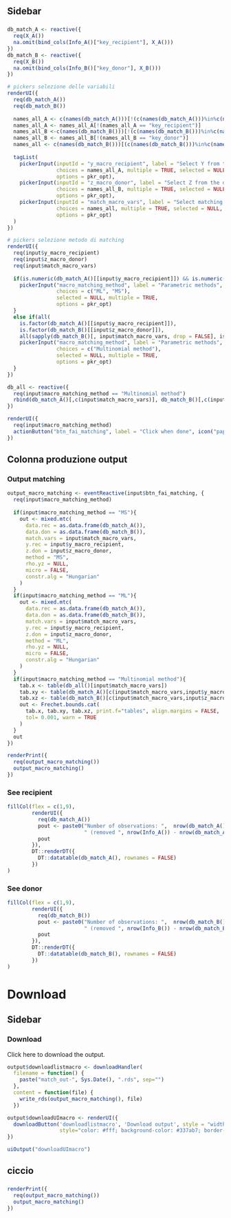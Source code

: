 Sidebar  {.sidebar}
-----------------------------------------------------------------------

### 

```r
db_match_A <- reactive({
  req(X_A())
  na.omit(bind_cols(Info_A()["key_recipient"], X_A()))
})
db_match_B <- reactive({
  req(X_B())
  na.omit(bind_cols(Info_B()["key_donor"], X_B()))
})

# pickers selezione delle variabili
renderUI({
  req(db_match_A())
  req(db_match_B())
  
  names_all_A <- c(names(db_match_A()))[!(c(names(db_match_A()))%in%c(names(db_match_B())))]
  names_all_A <- names_all_A[!(names_all_A == "key_recipient")]
  names_all_B <-c(names(db_match_B()))[!(c(names(db_match_B()))%in%c(names(db_match_A())))]
  names_all_B <- names_all_B[!(names_all_B == "key_donor")]
  names_all <- c(names(db_match_B()))[(c(names(db_match_B()))%in%c(names(db_match_A())))]
  
  tagList(
    pickerInput(inputId = "y_macro_recipient", label = "Select Y from the recipient",
                choices = names_all_A, multiple = TRUE, selected = NULL,
                options = pkr_opt),
    pickerInput(inputId = "z_macro_donor", label = "Select Z from the donor",
                choices = names_all_B, multiple = TRUE, selected = NULL,
                options = pkr_opt),
    pickerInput(inputId = "match_macro_vars", label = "Select matching variables",
                choices = names_all, multiple = TRUE, selected = NULL,
                options = pkr_opt)
  )
})

# pickers selezione metodo di matching
renderUI({
  req(input$y_macro_recipient)
  req(input$z_macro_donor)
  req(input$match_macro_vars)
  
  if(is.numeric(db_match_A()[[input$y_macro_recipient]]) && is.numeric(db_match_B()[[input$z_macro_donor]])){
    pickerInput("macro_matching_method", label = "Parametric methods",
                choices = c("ML", "MS"),
                selected = NULL, multiple = TRUE,
                options = pkr_opt)
  }
  else if(all(
    is.factor(db_match_A()[[input$y_macro_recipient]]),
    is.factor(db_match_B()[[input$z_macro_donor]]),
    all(sapply(db_match_B()[, input$match_macro_vars, drop = FALSE], is.factor)))){
    pickerInput("macro_matching_method", label = "Parametric methods",
                choices = c("Multinomial method"),
                selected = NULL, multiple = TRUE,
                options = pkr_opt)
  }
})

db_all <- reactive({
  req(input$macro_matching_method == "Multinomial method")
  rbind(db_match_A()[,c(input$match_macro_vars)], db_match_B()[,c(input$match_macro_vars)])
})

renderUI({
  req(input$macro_matching_method)
  actionButton("btn_fai_matching", label = "Click when done", icon("paper-plane"))
})
```
Colonna produzione output {.tabset data-width=300}
-----------------------------------------------------------------------

### Output matching
```r
output_macro_matching <- eventReactive(input$btn_fai_matching, {
  req(input$macro_matching_method)
  
  if(input$macro_matching_method == "MS"){
    out <- mixed.mtc(
      data.rec = as.data.frame(db_match_A()), 
      data.don = as.data.frame(db_match_B()), 
      match.vars = input$match_macro_vars, 
      y.rec = input$y_macro_recipient, 
      z.don = input$z_macro_donor, 
      method = "MS",
      rho.yz = NULL, 
      micro = FALSE, 
      constr.alg = "Hungarian"
    )
  } 
  if(input$macro_matching_method == "ML"){
    out <- mixed.mtc(
      data.rec = as.data.frame(db_match_A()), 
      data.don = as.data.frame(db_match_B()), 
      match.vars = input$match_macro_vars, 
      y.rec = input$y_macro_recipient, 
      z.don = input$z_macro_donor, 
      method = "ML",
      rho.yz = NULL, 
      micro = FALSE, 
      constr.alg = "Hungarian"
    )
  }
  if(input$macro_matching_method == "Multinomial method"){
    tab.x <- table(db_all()[input$match_macro_vars])
    tab.xy <- table(db_match_A()[c(input$match_macro_vars,input$y_macro_recipient)])
    tab.xz <- table(db_match_B()[c(input$match_macro_vars,input$z_macro_donor)])
    out <- Frechet.bounds.cat(
      tab.x, tab.xy, tab.xz, print.f="tables", align.margins = FALSE,
      tol= 0.001, warn = TRUE
    )
  }
  out
})

renderPrint({
  req(output_macro_matching())
  output_macro_matching()
})
```

### See recipient
```r
fillCol(flex = c(1,9),
        renderUI({
          req(db_match_A())
          pout <- paste0("Number of observations: ",  nrow(db_match_A()), 
                         " (removed ", nrow(Info_A()) - nrow(db_match_A()), " missing observations).")
          pout
        }),
        DT::renderDT({
          DT::datatable(db_match_A(), rownames = FALSE)
        })
)
```
### See donor
```r
fillCol(flex = c(1,9),
        renderUI({
          req(db_match_B())
          pout <- paste0("Number of observations: ",  nrow(db_match_B()), 
                         " (removed ", nrow(Info_B()) - nrow(db_match_B()), " missing observations).")
          pout
        }),
        DT::renderDT({
          DT::datatable(db_match_B(), rownames = FALSE)
        })
)
```

Download {data-navmenu="Macro Matching"}
=================================================================

Sidebar  {.sidebar}
-----------------------------------------------------------------------

### Download {data-height=100}

Click here to download the output.

```r
output$downloadlistmacro <- downloadHandler(
  filename = function() { 
    paste("match_out-", Sys.Date(), ".rds", sep="")
  },
  content = function(file) {
    write_rds(output_macro_matching(), file)
  })

output$downloadUImacro <- renderUI({
  downloadButton('downloadlistmacro', 'Download output', style = "width:210px;", 
                 style="color: #fff; background-color: #337ab7; border-color: #2e6da4")
})

uiOutput("downloadUImacro")
```

ciccio
-------------------------------------------------------------------------

### 

```r
renderPrint({
  req(output_macro_matching())
  output_macro_matching()
})
```




